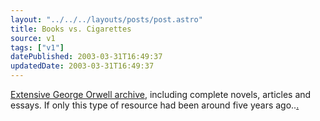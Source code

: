 ```yaml
---
layout: "../../../layouts/posts/post.astro"
title: Books vs. Cigarettes
source: v1
tags: ["v1"]
datePublished: 2003-03-31T16:49:37
updatedDate: 2003-03-31T16:49:37
---
```


[Extensive George Orwell archive][1], including complete novels, articles and essays. If only this type of resource had been around five years ago..[.][2]

[1]: http://orwell.ru/home.htm
[2]: http://www.keele.ac.uk/depts/en/level3.html#BTA "Keele University Department of English: Between the Acts (texts/structure have changed somewhat since I did mine)."
